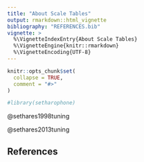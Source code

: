 ```yaml
---
title: "About Scale Tables"
output: rmarkdown::html_vignette
bibliography: "REFERENCES.bib"
vignette: >
  %\VignetteIndexEntry{About Scale Tables}
  %\VignetteEngine{knitr::rmarkdown}
  %\VignetteEncoding{UTF-8}
---
```


```r
knitr::opts_chunk$set(
  collapse = TRUE,
  comment = "#>"
)
```

```r
#library(setharophone)
```

@sethares1998tuning

@sethares2013tuning

## References
